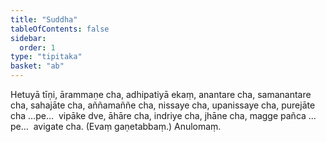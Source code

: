 ```yaml
---
title: "Suddha"
tableOfContents: false
sidebar:
  order: 1
type: "tipitaka"
basket: "ab"
---
```



<DynamicBreadcrumb />

<Division number="91">

<Paragraph number="246">
Hetuyā tīṇi, ārammaṇe cha, adhipatiyā ekaṃ, anantare cha, samanantare cha, sahajāte cha, aññamaññe cha, nissaye cha, upanissaye cha, purejāte cha …pe…  vipāke dve, āhāre cha, indriye cha, jhāne cha, magge pañca …pe…  avigate cha. (Evaṃ gaṇetabbaṃ.)

</Paragraph>
</Division>

<Paragraph number="247" type="center">
Anulomaṃ.
</Paragraph>